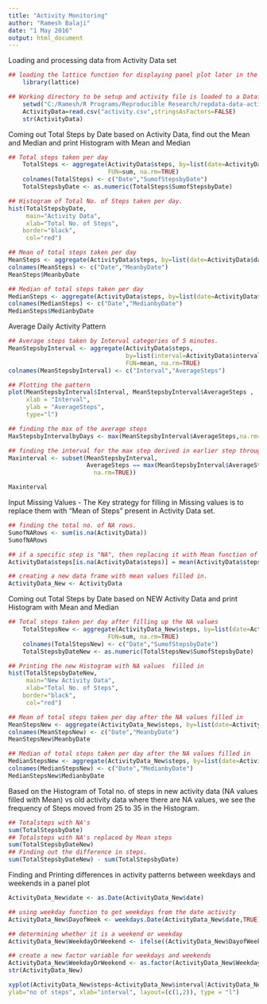 ---
title: "Activity Monitoring"
author: "Ramesh Balaji"
date: "1 May 2016"
output: html_document
---

Loading and processing data from Activity Data set
```{r echo=TRUE}
## loading the lattice function for displaying panel plot later in the assignment
    library(lattice)

## Working directory to be setup and activity file is loaded to a Dataframe "ActivityData"
    setwd("C:/Ramesh/R Programs/Reproducible Research/repdata-data-activity")
    ActivityData=read.csv("activity.csv",stringsAsFactors=FALSE)
    str(ActivityData)
```

Coming out Total Steps by Date based on Activity Data, find out the Mean and Median and print Histogram with Mean and Median

```{r echo=TRUE}

## Total steps taken per day
    TotalSteps <- aggregate(ActivityData$steps, by=list(date=ActivityData$date), 
                            FUN=sum, na.rm=TRUE)
    colnames(TotalSteps) <- c("Date","SumofStepsbyDate")
    TotalStepsbyDate <- as.numeric(TotalSteps$SumofStepsbyDate)

## Histogram of Total No. of Steps taken per day.
hist(TotalStepsbyDate, 
     main="Activity Data",
     xlab="Total No. of Steps", 
    border="black", 
     col="red")

## Mean of total steps taken per day
MeanSteps <- aggregate(ActivityData$steps, by=list(date=ActivityData$date),FUN=mean, na.rm=TRUE)
colnames(MeanSteps) <- c("Date","MeanbyDate")
MeanSteps$MeanbyDate

## Median of total steps taken per day
MedianSteps <- aggregate(ActivityData$steps, by=list(date=ActivityData$date), FUN=median, na.rm=TRUE)
colnames(MedianSteps) <- c("Date","MedianbyDate")
MedianSteps$MedianbyDate

```

Average Daily Activity Pattern

```{r echo=TRUE}

## Average steps taken by Interval categories of 5 minutes.
MeanStepsbyInterval <- aggregate(ActivityData$steps, 
                                 by=list(interval=ActivityData$interval), 
                                 FUN=mean, na.rm=TRUE)
colnames(MeanStepsbyInterval) <- c("Interval","AverageSteps")

## Plotting the pattern
plot(MeanStepsbyInterval$Interval, MeanStepsbyInterval$AverageSteps , 
     xlab = "Interval", 
     ylab = "AverageSteps", 
     type="l")

## finding the max of the average steps
MaxStepsbyIntervalbyDays <- max(MeanStepsbyInterval$AverageSteps,na.rm=TRUE)

## finding the interval for the max step derived in earlier step through subset function
Maxinterval <- subset(MeanStepsbyInterval,
                      AverageSteps == max(MeanStepsbyInterval$AverageSteps,
                        na.rm=TRUE))

Maxinterval

```

Input Missing Values - The Key strategy for filling in Missing values is to replace them with "Mean of Steps" present in Activity Data set.

```{r echo=TRUE}
## finding the total no. of NA rows.
SumofNARows <- sum(is.na(ActivityData))
SumofNARows

## if a specific step is "NA", then replacing it with Mean function of that step.
ActivityData$steps[is.na(ActivityData$steps)] = mean(ActivityData$steps, na.rm=TRUE)

## creating a new data frame with mean values filled in.
ActivityData_New <- ActivityData
```

Coming out Total Steps by Date based on NEW Activity Data and print Histogram with Mean and Median 

```{r echo=TRUE}
## Total steps taken per day after filling up the NA values
    TotalStepsNew <- aggregate(ActivityData_New$steps, by=list(date=ActivityData_New$date), 
                            FUN=sum, na.rm=TRUE)
    colnames(TotalStepsNew) <- c("Date","SumofStepsbyDate")
    TotalStepsbyDateNew <- as.numeric(TotalStepsNew$SumofStepsbyDate)

## Printing the new Histogram with NA values  filled in
hist(TotalStepsbyDateNew, 
     main="New Activity Data",
     xlab="Total No. of Steps", 
    border="black", 
     col="red")

## Mean of total steps taken per day after the NA values filled in
MeanStepsNew <- aggregate(ActivityData_New$steps, by=list(date=ActivityData_New$date), FUN=mean, na.rm=TRUE)
colnames(MeanStepsNew) <- c("Date","MeanbyDate")
MeanStepsNew$MeanbyDate

## Median of total steps taken per day after the NA values filled in
MedianStepsNew <- aggregate(ActivityData_New$steps, by=list(date=ActivityData_New$date), FUN=median, na.rm=TRUE)
colnames(MedianStepsNew) <- c("Date","MedianbyDate")
MedianStepsNew$MedianbyDate

```

Based on the Histogram of Total no. of steps in new activity data (NA values filled with Mean) vs old activity data where there are NA values, we see the frequency of Steps moved from 25 to 35 in the Histogram.

```{r echo=TRUE}
## Totalsteps with NA's
sum(TotalStepsbyDate)
## Totalsteps with NA's replaced by Mean steps
sum(TotalStepsbyDateNew)
## Finding out the difference in steps.
sum(TotalStepsbyDateNew) - sum(TotalStepsbyDate)
```

Finding and Printing differences in activity patterns between weekdays and weekends in a panel plot


```{r}
ActivityData_New$date <- as.Date(ActivityData_New$date)

## using weekday function to get weekdays from the date activity
ActivityData_New$DayofWeek <- weekdays.Date(ActivityData_New$date,TRUE)

## determining whether it is a weekend or weekday
ActivityData_New$WeekdayOrWeekend <- ifelse((ActivityData_New$DayofWeek == "Sat" | ActivityData_New$DayofWeek == "Sun"), "Weekend", "Weekday")

## create a new factor variable for weekdays and weekends
ActivityData_New$WeekdayOrWeekend <- as.factor(ActivityData_New$WeekdayOrWeekend)
str(ActivityData_New)

xyplot(ActivityData_New$steps~ActivityData_New$interval|ActivityData_New$WeekdayOrWeekend,
ylab="no of steps", xlab="interval", layout=(c(1,2)), type = "l")


```

